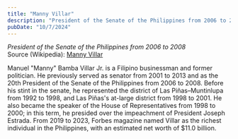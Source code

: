```yaml
---
title: "Manny Villar"
description: "President of the Senate of the Philippines from 2006 to 2008"
pubDate: "10/7/2024"
---
```


*President of the Senate of the Philippines from 2006 to 2008*  
Source (Wikipedia): [Manny Villar][1]

Manuel "Manny" Bamba Villar Jr. is a Filipino businessman and former politician. He previously served as senator from 2001 to 2013 and as the 20th President of the Senate of the Philippines from 2006 to 2008. Before his stint in the senate, he represented the district of Las Piñas–Muntinlupa from 1992 to 1998, and Las Piñas's at-large district from 1998 to 2001. He also became the speaker of the House of Representatives from 1998 to 2000; in this term, he presided over the impeachment of President Joseph Estrada. From 2019 to 2023, Forbes magazine named Villar as the richest individual in the Philippines, with an estimated net worth of $11.0 billion.

[1]: https://en.wikipedia.org/wiki/Manny_Villar
